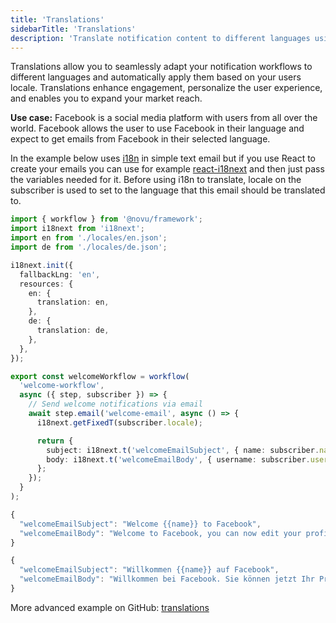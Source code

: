 ```yaml
---
title: 'Translations'
sidebarTitle: 'Translations'
description: 'Translate notification content to different languages using i18n'
---
```


Translations allow you to seamlessly adapt your notification workflows to different languages and automatically apply them based on your users locale. Translations enhance engagement, personalize the user experience, and enables you to expand your market reach.

**Use case:** Facebook is a social media platform with users from all over the world. Facebook allows the user to use Facebook in their language and expect to get emails from Facebook in their selected language.

In the example below uses [i18n](https://www.npmjs.com/package/i18n) in simple text email but if you use React to create your emails you can use for example [react-i18next](https://react.i18next.com/) and then just pass the variables needed for it. Before using i18n to translate, locale on the subscriber is used to set to the language that this email should be translated to.

```typescript
import { workflow } from '@novu/framework';
import i18next from 'i18next';
import en from './locales/en.json';
import de from './locales/de.json';

i18next.init({
  fallbackLng: 'en',
  resources: {
    en: {
      translation: en,
    },
    de: {
      translation: de,
    },
  },
});

export const welcomeWorkflow = workflow(
  'welcome-workflow',
  async ({ step, subscriber }) => {
    // Send welcome notifications via email
    await step.email('welcome-email', async () => {
      i18next.getFixedT(subscriber.locale);

      return {
        subject: i18next.t('welcomeEmailSubject', { name: subscriber.name }),
        body: i18next.t('welcomeEmailBody', { username: subscriber.username }),
      };
    });
  }
);
```

```typescript locales/en.json
{
  "welcomeEmailSubject": "Welcome {{name}} to Facebook",
  "welcomeEmailBody": "Welcome to Facebook, you can now edit your profile {{username}} and connect with your friends and family",
}
```

```typescript locales/de.json
{
  "welcomeEmailSubject": "Willkommen {{name}} auf Facebook",
  "welcomeEmailBody": "Willkommen bei Facebook. Sie können jetzt Ihr Profil {{username}} bearbeiten und mit Ihren Freunden und Ihrer Familie in Kontakt treten",
}
```

More advanced example on GitHub: [translations](https://github.com/novuhq/examples/tree/main/novu-workflows/react/translation)